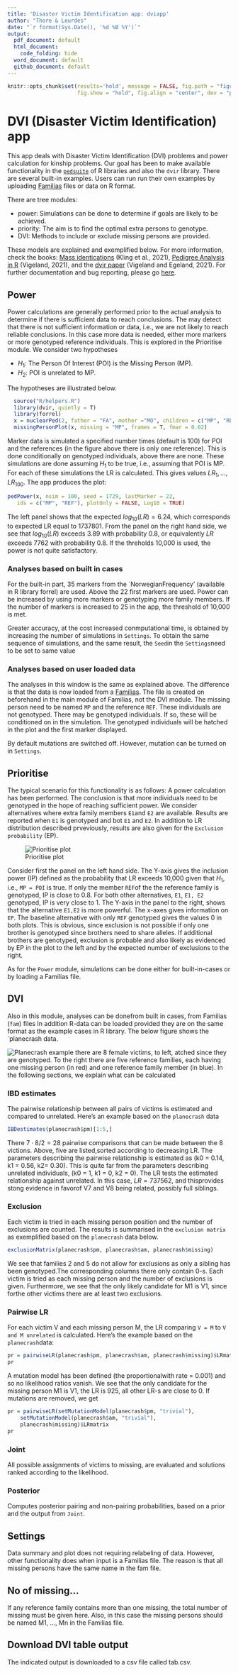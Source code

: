 ```yaml
---
title: 'Disaster Victim Identification app: dviapp'
author: "Thore & Lourdes"
date: "`r format(Sys.Date(), '%d %B %Y')`"
output:
  pdf_document: default
  html_document:
    code_folding: hide
  word_document: default
  github_document: default
---
```


```r
knitr::opts_chunk$set(results='hold', message = FALSE, fig.path = "figures/",
                      fig.show = "hold", fig.align = "center", dev = "png")
```

# DVI (Disaster Victim Identification) app

This app deals with Disaster Victim Identification (DVI) problems and power 
calculation for kinship problems. Our goal has been to make  available functionality
in the [`pedsuite`](https://magnusdv.github.io/pedsuite/) of R libraries and also the 
`dvir` library. There are several built-in examples. Users can run run their own examples by
uploading [Familias](https://www.familias.no) files or data on R format.

There are tree modules:

* power: Simulations can be done to determine if goals are likely to be achieved.
* priority: The aim is to find the optimal extra persons to genotype.
* DVI: Methods to include or exclude missing persons are provided.

These models are explained and exemplified below.
For more information, check the books: 
[Mass identications](https://www.elsevier.com/books/mass-identifications/kling/978-0-12-818423-3)
(Kling et al., 2021),
[Pedigree Analysis in R](https://www.elsevier.com/books/pedigree-analysis-in-r/vigeland/978-0-12-824430-2) 
(Vigeland, 2021), and the
[dvir paper](https://www.nature.com/articles/s41598-021-93071-5)
(Vigeland and Egeland, 2021). For further documentation and bug reporting, please go
[here](https://github.com/thoree/dviapp).

## Power

Power calculations are generally performed prior to the actual analysis
to determine if there is sufficient data to reach conclusions.
The may detect that there is not sufficient information
or data, i.e., we are not likely to reach reliable conclusions.
In this case more data is needed, either more markers or
more genotyped reference individuals. This is explored in the Prioritise module. 
We consider two hypotheses

* $H_1$: The Person Of Interest (POI) is the Missing Person (MP).
* $H_2$: POI is unrelated to MP.

The hypotheses are illustrated below.

```r
  source("R/helpers.R")
  library(dvir, quietly = T)
  library(forrel)
  x = nuclearPed(2, father = "FA", mother ="MO", children = c("MP", "REF"))
  missingPersonPlot(x, missing = "MP", frames = T, fmar = 0.02)
```  

Marker data is simulated a specified number times (default is 100) for POI and the references (in
the figure above there is only one reference). This is done conditionally
on genotyped individuals, above there are none. These simulations are done
assuming $H_1$ to be true, i.e., assuming that POI is MP. For each
of these simulations the LR is calculated. This gives 
values $LR_1, \ldots, LR_{100}$. The app produces the plot:

<!-- ![Power plot](C:/Users/theg/Dropbox/Rlibs/dviapp/figures/fig1.png) -->

```r
pedPower(x, nsim = 100, seed = 1729, lastMarker = 22,
   ids = c("MP", "REF"), plotOnly = FALSE, Log10 = TRUE)
```

The left panel shows that the expected $log_{10}(LR) = 6.24$,
which corresponds to expected LR equal to 1737801.
From the panel on the right hand side, we see that $log_{10}(LR)$
exceeds 3.89 with probability 0.8, or equivalently
$LR$ exceeds 7762 with probability 0.8. If the threholds 10,000 is used,
the power is not quite satisfactory.

### Analyses based on built in cases

For the built-in part, 35 markers from the `NorwegianFrequency'
(available in R library forrel) are used. Above the 22 first markers are used.
Power can be increased by using more markers
or genotyping more family members. If the number of markers is increased to 25 in the app,
the threshold of 10,000 is met.

Greater accuracy, at the cost increased conmputational time, is obtained by
increasing the number of simulations in `Settings`.
To obtain the same sequence of simulations, and the same result, the `Seed`in the
`Settings`need to be set to same value

### Analyses based on user loaded data

The analyses in this window is the same as explained above. The difference
is that the data is now loaded from a [Familias](https://www.familias.no).
The file is created on beforehand in the main module of Familias, not the DVI module.
The missing person need to be named `MP` and the reference `REF`. These individuals
are not genotyped. There may be genotyped  individuals. If so, these will be conditioned on
in the simulation. The genotyped individuals will be hatched in the plot and the first
marker displayed.

By default mutations are switched off. However, mutation can be turned
on in `Settings`.

## Prioritise

The typical scenario for this functionality is as follows: A power calculation has
been performed. The conclusion is that more individuals need to be genotyped
in the hope of reaching sufficient power.
We consider alternatives where extra family members `E1`and `E2` are available.
Results are reported when `E1` is genotyped and bot `E1` and `E2`. 
In addition to LR distribution described prveviously, results are also given for
the `Exclusion probability` (EP).

![Prioritise plot](C:/Users/theg/Dropbox/Rlibs/dviapp/figures/priRMD.png)

Consider first the panel on the left hand side.
The Y-axis gives the inclusion power (IP) defined as the probability that
LR exceeds 10,000 given that $H_1$, i.e., `MP = POI` is true.
If only the member `REF`of the the reference family is genotyped, IP is close to 0.8.
For both other alternatives, `E1`, `E1, E2` genotyped, IP is very close to 1.
The Y-axis in the panel to the right, shows that the alternative `E1,E2` is more powerful. The x-axes gives information on `EP`. The baseline alternative with only 
`REF` genotyped gives the values 0 in both plots. This is obvious, since exclusion
is not possible if only one brother is genotyped since brothers need to share alleles.
If additional brothers are genotyped, exclusion is probable and also likely as evidenced by EP in the plot to the left and by the expected number of exclusions to the right.


As for the `Power` module, simulations can be done either for built-in-cases or
by loading a Familias file.

## DVI

Also in this module, analyses can be donefrom built in cases, from Familias (`fam`)
files In addition R-data can be loaded provided they are on the same format
as the example cases in R library. The below figure shows the `planecrash data. 

![Planecrash example](C:/Users/theg/Dropbox/Rlibs/dviapp/figures/planecrash.png)
there are 8 female victims, to left, atched since they are genotyped. To the right there are
five reference families, each having one missing person (in red) and one reference family member
(in blue). In the following sections, we explain what can be calculated

### IBD estimates

The pairwise relationship between all pairs of victims is estimated
and compared to unrelated. Here's an example based on the `planecrash` data

```r
IBDestimates(planecrash$pm)[1:5,]
```

There $7\cdot 8/2 = 28$ pairwise comparisons that can be made between the 8 victions. Above, five are listed,sorted according to decreasing LR.
The parameters describing the pairwise relationship is estimated
as (k0 = 0.14, k1 = 0.56, k2= 0.30). This is quite far from the parameters
describing unrelated individuals, (k0 = 1, k1 = 0, k2 = 0).
The LR tests the estimated relationship against unrelated.
In this case, $LR = 737562$, and thisprovides stong evidence in favorof V7 and V8 being related, possibly full siblings.

 
### Exclusion

Each victim is tried in each missing person position
and the number of exclusions are counted. The results is summarised
in the `exclusion matrix` as exemplified based on the `planecrash` data below.

```r
exclusionMatrix(planecrash$pm, planecrash$am, planecrash$missing)
```

We see that families 2 and 5 do not allow for exclusions as only a sibling has been genotyped.The corresponding columns there only contain 0-s.
Each victim is tried as each missing person and the number 
of exclusions is given.
Furthermore, we see that the only likely candidate for M1 is V1,
since forthe other victims there are at least two exclusions.

### Pairwise LR

For each victim V and each missing person M, the LR comparing `V = M` to `V and M unrelated` is calculated. Here's the example based on
the `planecrash`data:

```r
pr = pairwiseLR(planecrash$pm, planecrash$am, planecrash$missing)$LRmatrix
pr
```

A mutation model has been defined (the proportionalwith rate = 0.001)
and so no likelihood ratios vanish.
We see that the only candidate for the missing person M1 is V1, the LR
is 925, all other LR-s are close to 0.
If mutations are removed, we get

```r
pr = pairwiseLR(setMutationModel(planecrash$pm, "trivial"),
    setMutationModel(planecrash$am, "trivial"), 
    planecrash$missing)$LRmatrix
pr
```


### Joint 

All possible assignments of victims to missing, are evaluated and solutions ranked according to the likelihood.

### Posterior

Computes posterior pairing and non-pairing probabilities, based on a prior and the output from `Joint`.


## Settings 

Data summary and plot does not requiring relabeling of data. However,
other functionality does when input is a Familias file. The reason is that
all missing persons have the same name in the fam file.

## No of missing...

If any reference family contains more than one missing, the total number
of missing must be given here. Also, in this case the missing persons should be named M1, ..., Mn in the Familias file.

## Download DVI table output

The indicated output is downloaded to a csv file called tab.csv.

